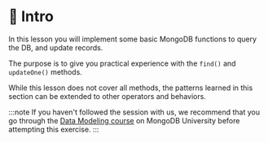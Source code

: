 # 📘 Intro

In this lesson you will implement some basic MongoDB functions to query the DB, and update records.

The purpose is to give you practical experience with the `find()` and `updateOne()` methods.

While this lesson does not cover all methods, the patterns learned in this section can be extended to other operators and behaviors.

:::note
If you haven't followed the session with us, we recommend that you go through the [Data Modeling course](https://learn.mongodb.com/learning-paths/data-modeling-for-mongodb) on MongoDB University before attempting this exercise.
:::
